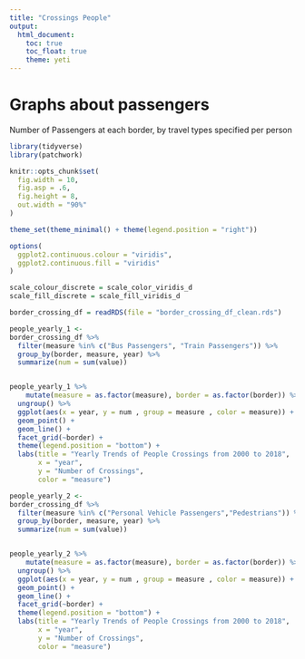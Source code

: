 ```yaml
---
title: "Crossings People"
output: 
  html_document:
    toc: true
    toc_float: true
    theme: yeti
---
```


# Graphs about passengers

Number of Passengers at each border, by travel types specified per person

```r
library(tidyverse)
library(patchwork)

knitr::opts_chunk$set(
  fig.width = 10,
  fig.asp = .6,
  fig.height = 8,
  out.width = "90%"
)

theme_set(theme_minimal() + theme(legend.position = "right"))

options(
  ggplot2.continuous.colour = "viridis",
  ggplot2.continuous.fill = "viridis"
)

scale_colour_discrete = scale_color_viridis_d
scale_fill_discrete = scale_fill_viridis_d
```

```r
border_crossing_df = readRDS(file = "border_crossing_df_clean.rds")
```

```r

people_yearly_1 <-
border_crossing_df %>%
  filter(measure %in% c("Bus Passengers", "Train Passengers")) %>%
  group_by(border, measure, year) %>%
  summarize(num = sum(value))


people_yearly_1 %>%
    mutate(measure = as.factor(measure), border = as.factor(border)) %>%
  ungroup() %>%
  ggplot(aes(x = year, y = num , group = measure , color = measure)) +
  geom_point() +
  geom_line() +
  facet_grid(~border) +
  theme(legend.position = "bottom") + 
  labs(title = "Yearly Trends of People Crossings from 2000 to 2018",
       x = "year", 
       y = "Number of Crossings", 
       color = "measure")
```

```r


people_yearly_2 <-
border_crossing_df %>%
  filter(measure %in% c("Personal Vehicle Passengers","Pedestrians")) %>%
  group_by(border, measure, year) %>%
  summarize(num = sum(value))


people_yearly_2 %>%
    mutate(measure = as.factor(measure), border = as.factor(border)) %>%
  ungroup() %>%
  ggplot(aes(x = year, y = num , group = measure , color = measure)) +
  geom_point() +
  geom_line() +
  facet_grid(~border) +
  theme(legend.position = "bottom") + 
  labs(title = "Yearly Trends of People Crossings from 2000 to 2018",
       x = "year", 
       y = "Number of Crossings", 
       color = "measure")


```